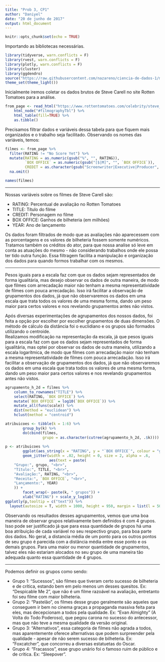 ```yaml
---
title: "Prob 3, CP1"
author: "Daniyel"
date: "20 de junho de 2017"
output: html_document
---
```


```r
knitr::opts_chunk$set(echo = TRUE)
```

Importando as bibliotecas necessárias.
```r
library(tidyverse, warn.conflicts = F)
library(rvest, warn.conflicts = F)
library(plotly, warn.conflicts = F)
library(cluster)
library(ggdendro)
source("https://raw.githubusercontent.com/nazareno/ciencia-de-dados-1/master/3-Agrupamento-e-PCA/plota_solucoes_hclust.R")
theme_set(theme_light())
```

Inicialmente iremos coletar os dados brutos de Steve Carell no site Rotten Tomatoes para a análise.

```r
from_page <- read_html("https://www.rottentomatoes.com/celebrity/steve_carell") %>% 
    html_node("#filmographyTbl") %>% 
    html_table(fill=TRUE) %>%
    as.tibble()
```

Precisamos filtrar dados e variáveis dessa tabela para que fiquem mais organizados e o trabalho seja facilitado. Observando os nomes das variáveis, temos:

```r
filmes <- from_page %>%
  filter(RATING != "No Score Yet") %>%
  mutate(RATING = as.numeric(gsub("%", "", RATING)),
         `BOX OFFICE` = as.numeric(gsub("[$|M]", "", `BOX OFFICE`)),
         CREDIT = as.character(gsub("Screenwriter|Executive|Producer", "", CREDIT))) %>%
  na.omit()

names(filmes)
```

***
Nossas variáveis sobre os filmes de Steve Carell são:

* RATING: Percentual de avaliação no Rotten Tomatoes
* TITLE: Título do filme
* CREDIT: Personagem no filme
* BOX OFFICE: Ganhos de bilheteria (em milhões)
* YEAR: Ano de lançamento

Os dados foram filtrados de modo que as avaliações não aparecessem com as porcentagens e os valores de bilheteria fossem somente numéricos. Tratamos também os créditos do ator, para que nossa analise só leve em conta as atuações do mesmo - não considerando trabalhos onde ele possa ter tido outra função. Essa filtragem facilita a manipulação e organização dos dados para quando formos trabalhar com os mesmos.

***
Pesos iguais para a escala faz com que os dados sejam representados de forma igualitária, mas desejo observar os dados de outra maneira, de modo que filmes com arrecadação maior não tenham a mesma representatividade de filmes com pouca arrecadação. Isso irá facilitar a observação de grupamentos dos dados, já que não observaremos os dados em uma escala que trata todos os valores de uma mesma forma, dando um peso maior para certos valores e nos revelando grupamentos antes não vistos.

Após diversas experimentações de agrupamentos dos nossos dados, foi feita a opção por escolher por escolher grupamentos de duas dimensões. O método de cálculo da distância foi o euclidiano e os grupos são formados utilizando o centroide.  
Realizamos modificação na representação da escala, já que pesos iguais para a escala faz com que os dados sejam representados de forma igualitária, mas optei por observar os dados de outra maneira, utilizando a escala logarítmica, de modo que filmes com arrecadação maior não tenham a mesma representatividade de filmes com pouca arrecadação. Isso irá facilitar a observação de grupamentos dos dados, já que não observaremos os dados em uma escala que trata todos os valores de uma mesma forma, dando um peso maior para certos valores e nos revelando grupamentos antes não vistos.

```r
agrupamento_h_2d = filmes %>% 
    column_to_rownames("TITLE") %>%
    select(RATING, `BOX OFFICE`) %>% 
    mutate(`BOX OFFICE` = log10(`BOX OFFICE`)) %>% 
    mutate_all(funs(scale)) %>% 
    dist(method = "euclidean") %>% 
    hclust(method = "centroid")

atribuicoes <- tibble(k = 1:6) %>% 
        group_by(k) %>% 
        do(cbind(filmes, 
                 grupo = as.character(cutree(agrupamento_h_2d, .$k)))) 
    
p <- atribuicoes %>% 
        ggplot(aes_string(x = "RATING", y = "`BOX OFFICE`", colour = "grupo")) + 
        geom_jitter(width = .02, height = 0, size = 2, alpha = .6,
                    aes(text = paste(
    "Grupo:", grupo, "<br>",
    "Título:", TITLE, "<br>",
    "Avaliação:", RATING, "<br>",
    "Receita:", `BOX OFFICE`, "<br>",
    "Lançamento:", YEAR)
    )) + 
        facet_wrap(~ paste(k, " grupos")) + 
        xlab("RATING") + scale_y_log10()
ggplotly(p,tooltip = c("text")) %>%
  layout(autosize = T, width = 1000, height = 950, margin = list(l = 50, r = 150, b = 100, t = 100, pad = 4))
```

Observando os resultados desses agrupamentos, vemos que uma boa maneira de observar grupos relativamente bem definidos é com 4 grupos. Isso pode ser justificado já que para essa quantidade de grupos há uma boa atribuição de cada variável no seu respectivo grupo, para boa parte dos dados. No geral, a distancia média de um ponto para os outros pontos de seu grupo é parecida com a distância média entre esse ponto e os demais grupos. Para uma maior ou menor quantidade de grupamentos, talvez eles não estariam alocados no seu grupo de uma maneira tão adequada quanto essa quantidade de 4 grupos.

***

Podemos definir os grupos como sendo:

* Grupo 1: "Sucessos", são filmes que tiveram certo sucesso de bilheteria e de crítica, estando bem em pelo menos um desses quesitos. Ex: "Despicable Me 2", que não é um filme razoável na avaliação, entretanto foi seu filme com maior bilheteria.
* Grupo 2: "Pastelão", os filmes desse grupo geralmente são aqueles que conseguem ir bem no cinema graças a propaganda massiva feita para eles, mas decepcionam a todos pela qualidade. Ex: "Evan Almighty" (A Volta do Todo Poderoso), que pegou carona no sucesso do antecessor, mas que não teve a mesma qualidade da versão original.
* Grupo 3: "Alternativos", essa categoria de filmes não agrada a todos, mas aparentemente oferece alternativas que podem surpreender pela qualidade - apesar de não serem sucesso de bilheteria. Ex: "Foxcatcher", que concorreu a diversas estatuetas do Oscar.
* Grupo 4: "Fracassos", esse grupo unário foi o famoso ruim de público e de crítica. Ex: "Sleepover".
